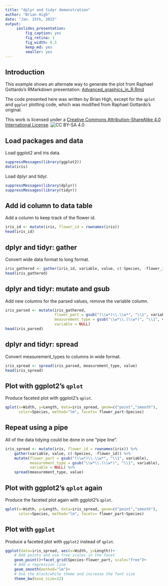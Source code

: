 ```yaml
---
title: "dplyr and tidyr demonstration"
author: "Brian High"
date: "Jan. 15th, 2015"
output:
     ioslides_presentation:
         fig_caption: yes
         fig_retina: 1
         fig_width: 6.5
         keep_md: yes
         smaller: yes
---
```


## Introduction

This example shows an alternate way to generate the plot from Raphael
Gottardo's RMarkdown presentation: 
[Advanced_graphics_in_R.Rmd](https://github.com/raphg/Biostat-578/blob/master/Advanced_graphics_in_R.Rmd)  

The code presented here was written by Brian High, except for the `qplot`
and `ggplot` plotting code, which was modified from Raphael Gottardo's original.

This work is licensed under a [Creative Commons Attribution-ShareAlike 4.0 International License](http://creativecommons.org/licenses/by-sa/4.0/).
![CC BY-SA 4.0](https://licensebuttons.net/l/by-sa/4.0/88x31.png)

## Load packages and data
Load ggplot2 and iris data.

```r
suppressMessages(library(ggplot2))
data(iris)
```

Load dplyr and tidyr.

```r
suppressMessages(library(dplyr))
suppressMessages(library(tidyr))
```

## Add id column to data table
Add a column to keep track of the flower id.

```r
iris_id <- mutate(iris, flower_id = rownames(iris))
head(iris_id)
```

## dplyr and tidyr: gather
Convert wide data format to long format.

```r
iris_gathered <- gather(iris_id, variable, value, c(-Species, -flower_id))
head(iris_gathered)
```

## dplyr and tidyr: mutate and gsub
Add new columns for the parsed values, remove the variable column.

```r
iris_parsed <- mutate(iris_gathered, 
                      flower_part = gsub("(\\w*)\\.\\w*", "\\1", variable), 
                      measurement_type = gsub("\\w*\\.(\\w*)", "\\1", variable),
                      variable = NULL)
head(iris_parsed)
```

## dplyr and tidyr: spread
Convert measurement_types to columns in wide format.

```r
iris_spread <- spread(iris_parsed, measurement_type, value)
head(iris_spread)
```

## Plot with ggplot2's `qplot`
Produce faceted plot with ggplot2's `qplot`.

```r
qplot(x=Width, y=Length, data=iris_spread, geom=c("point","smooth"), 
      color=Species, method="lm", facets= flower_part~Species)
```

## Repeat using a pipe
All of the data tidying could be done in one "pipe line".

```r
iris_spread <- mutate(iris, flower_id = rownames(iris)) %>%
    gather(variable, value, c(-Species, -flower_id)) %>%
    mutate(flower_part = gsub("(\\w*)\\.\\w*", "\\1", variable), 
           measurement_type = gsub("\\w*\\.(\\w*)", "\\1", variable),
           variable = NULL) %>%
    spread(measurement_type, value)
```

## Plot with ggplot2's `qplot` again
Produce the faceted plot again with ggplot2's `qplot`.

```r
qplot(x=Width, y=Length, data=iris_spread, geom=c("point","smooth"), 
      color=Species, method="lm", facets= flower_part~Species)
```

## Plot with `ggplot`
Produce a faceted plot with `ggplot2` instead of `qplot`.

```r
ggplot(data=iris_spread, aes(x=Width, y=Length))+ 
    # Add points and use free scales in the facet
    geom_point()+facet_grid(Species~flower_part, scale="free")+
    # Add a regression line
    geom_smooth(method="lm")+
    # Use the black/white theme and increase the font size
    theme_bw(base_size=12)
```
